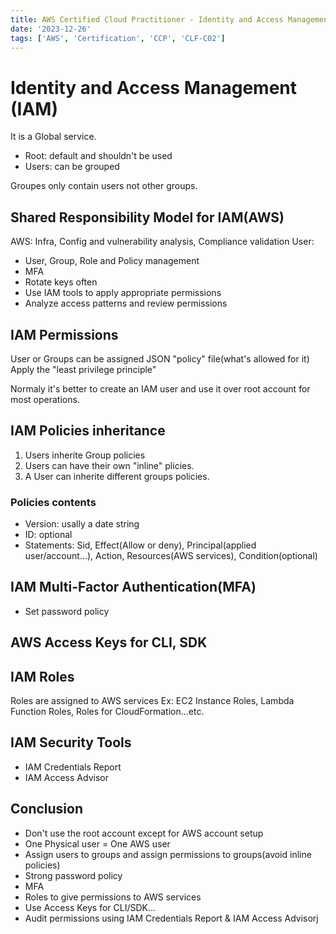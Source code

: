 ```yaml
---
title: AWS Certified Cloud Practitioner - Identity and Access Management
date: '2023-12-26'
tags: ['AWS', 'Certification', 'CCP', 'CLF-C02']
---
```


# Identity and Access Management (IAM)
It is a Global service.  
- Root: default and shouldn't be used
- Users: can be grouped

Groupes only contain users not other groups.

## Shared Responsibility Model for IAM(AWS)
AWS: Infra, Config and vulnerability analysis, Compliance validation
User:
- User, Group, Role and Policy management
- MFA
- Rotate keys often
- Use IAM tools to apply appropriate permissions
- Analyze access patterns and review permissions


## IAM Permissions
User or Groups can be assigned JSON "policy" file(what's allowed for it)
Apply the "least privilege principle"

Normaly it's better to create an IAM user and use it over root account for most operations.

## IAM Policies inheritance
1. Users inherite Group policies
2. Users can have their own "inline" plicies.
3. A User can inherite different groups policies.

### Policies contents
- Version: usally a date string
- ID: optional
- Statements: Sid, Effect(Allow or deny), Principal(applied user/account...), Action, Resources(AWS services), Condition(optional)

## IAM Multi-Factor Authentication(MFA)
- Set password policy

## AWS Access Keys for CLI, SDK

## IAM Roles
Roles are assigned to AWS services
Ex: EC2 Instance Roles, Lambda Function Roles, Roles for CloudFormation...etc.

## IAM Security Tools
- IAM Credentials Report
- IAM Access Advisor

## Conclusion
- Don't use the root account except for AWS account setup
- One Physical user = One AWS user
- Assign users to groups and assign permissions to groups(avoid inline policies)
- Strong password policy
- MFA
- Roles to give permissions to AWS services
- Use Access Keys for CLI/SDK...
- Audit permissions using IAM Credentials Report & IAM Access Advisorj




